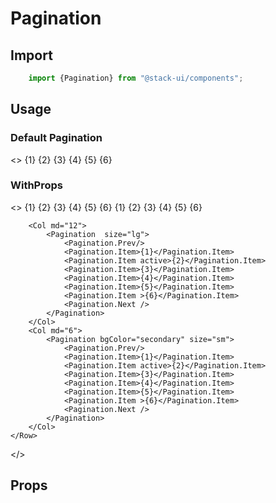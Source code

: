 


<Meta title="Components/Pagination" component="Pagination" />

# Pagination

<Story name="Import" />

## Import

```jsx
    import {Pagination} from "@stack-ui/components";
```

## Usage

<Story name="Usages"/>

### Default Pagination
<Preview withToolbar>
<Story name="-Default">
    <>
    <Pagination>   
        <Pagination.Prev/>
        <Pagination.Item>{1}</Pagination.Item>
        <Pagination.Item active>{2}</Pagination.Item>
        <Pagination.Item>{3}</Pagination.Item>
        <Pagination.Item>{4}</Pagination.Item>
        <Pagination.Item>{5}</Pagination.Item>
        <Pagination.Item >{6}</Pagination.Item>
        <Pagination.Next />
    </Pagination>
    </>
</Story>
</Preview>

### WithProps
<Preview withToolbar>
<Story name="-WithProps">
<>
    <Row>
        <Col md="6">
            <Pagination bgColor="primary" paginationType="rounded">   
                <Pagination.Prev/>
                <Pagination.Item>{1}</Pagination.Item>
                <Pagination.Item active>{2}</Pagination.Item>
                <Pagination.Item>{3}</Pagination.Item>
                <Pagination.Item>{4}</Pagination.Item>
                <Pagination.Item>{5}</Pagination.Item>
                <Pagination.Item >{6}</Pagination.Item>
                <Pagination.Next />
            </Pagination>
        </Col>
        <Col md="6">
            <Pagination bgColor="info">   
                <Pagination.Prev/>
                <Pagination.Item>{1}</Pagination.Item>
                <Pagination.Item active>{2}</Pagination.Item>
                <Pagination.Item>{3}</Pagination.Item>
                <Pagination.Item>{4}</Pagination.Item>
                <Pagination.Item>{5}</Pagination.Item>
                <Pagination.Item >{6}</Pagination.Item>
                <Pagination.Next />
            </Pagination>
        </Col>
        
        <Col md="12">
            <Pagination  size="lg">   
                <Pagination.Prev/>
                <Pagination.Item>{1}</Pagination.Item>
                <Pagination.Item active>{2}</Pagination.Item>
                <Pagination.Item>{3}</Pagination.Item>
                <Pagination.Item>{4}</Pagination.Item>
                <Pagination.Item>{5}</Pagination.Item>
                <Pagination.Item >{6}</Pagination.Item>
                <Pagination.Next />
            </Pagination>
        </Col>
        <Col md="6">
            <Pagination bgColor="secondary" size="sm">   
                <Pagination.Prev/>
                <Pagination.Item>{1}</Pagination.Item>
                <Pagination.Item active>{2}</Pagination.Item>
                <Pagination.Item>{3}</Pagination.Item>
                <Pagination.Item>{4}</Pagination.Item>
                <Pagination.Item>{5}</Pagination.Item>
                <Pagination.Item >{6}</Pagination.Item>
                <Pagination.Next />
            </Pagination>
        </Col>
    </Row>
</>
</Story>
</Preview>



<Story name="Props" />

## Props

<Props of={PaginationTypes} />